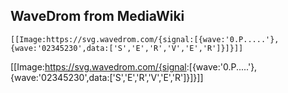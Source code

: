 == WaveDrom from MediaWiki ==

<source lang="wiki">
[[Image:https://svg.wavedrom.com/{signal:[{wave:'0.P.....'},{wave:'02345230',data:['S','E','R','V','E','R']}]}]]
</source>

[[Image:https://svg.wavedrom.com/{signal:[{wave:'0.P.....'},{wave:'02345230',data:['S','E','R','V','E','R']}]}]]
